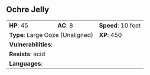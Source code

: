 ## Ochre Jelly {#monster-ochre-jelly}

```{=html}
<table class="table table-striped">
    <tbody>
        <tr>                    
            <td><b>HP</b>: 45</td>
            <td><b>AC</b>: 8</td>
            <td><b>Speed</b>: 10 feet</td>
        </tr>
        <tr>
            <td colspan="2"><b>Type</b>: Large Ooze (Unaligned)</td>
            <td><b>XP</b>: 450</td>
        </tr>
        <tr>
            <td colspan="3"><b>Vulnerabilities</b>: </td>
        </tr>
        <tr>
            <td colspan="3"><b>Resists</b>: acid</td>
        </tr>
        <tr>
            <td colspan="3"><b>Languages</b>: </td>
        </tr>
    </tbody>
</table>
```